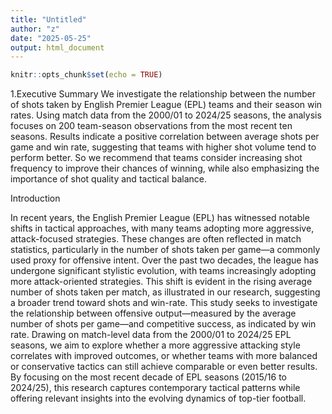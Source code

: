 ```yaml
---
title: "Untitled"
author: "z"
date: "2025-05-25"
output: html_document
---
```


```r
knitr::opts_chunk$set(echo = TRUE)
```

1.Executive Summary
We investigate the relationship between the number of shots taken by English Premier League (EPL) teams and their season win rates. Using match data from the 2000/01 to 2024/25 seasons, the analysis focuses on 200 team-season observations from the most recent ten seasons. Results indicate a positive correlation between average shots per game and win rate, suggesting that teams with higher shot volume tend to perform better. So we recommend that teams consider increasing shot frequency to improve their chances of winning, while also emphasizing the importance of shot quality and tactical balance.

Introduction

In recent years, the English Premier League (EPL) has witnessed notable shifts in tactical approaches, with many teams adopting more aggressive, attack-focused strategies. These changes are often reflected in match statistics, particularly in the number of shots taken per game—a commonly used proxy for offensive intent. Over the past two decades, the league has undergone significant stylistic evolution, with teams increasingly adopting more attack-oriented strategies. This shift is evident in the rising average number of shots taken per match, as illustrated in our research, suggesting a broader trend toward shots and win-rate.
This study seeks to investigate the relationship between offensive output—measured by the average number of shots per game—and competitive success, as indicated by win rate. Drawing on match-level data from the 2000/01 to 2024/25 EPL seasons, we aim to explore whether a more aggressive attacking style correlates with improved outcomes, or whether teams with more balanced or conservative tactics can still achieve comparable or even better results. By focusing on the most recent decade of EPL seasons (2015/16 to 2024/25), this research captures contemporary tactical patterns while offering relevant insights into the evolving dynamics of top-tier football.